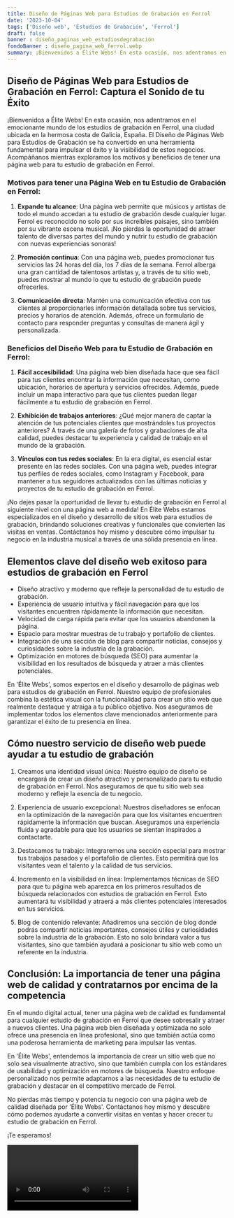 ```yaml
---
title: Diseño de Páginas Web para Estudios de Grabación en Ferrol
date: '2023-10-04'
tags: ['Diseño web', 'Estudios de Grabación', 'Ferrol']
draft: false
banner : diseño_paginas_web_estudiosdegrabación
fondoBanner : diseño_pagina_web_ferrol.webp
summary: ¡Bienvenidos a Élite Webs! En esta ocasión, nos adentramos en el emocionante mundo de los estudios de grabación en Ferrol, una ciudad ubicada en la hermosa costa de Galicia, España. El Diseño de Páginas Web para Estudios de Grabación se ha convertido en una herramienta fundamental para impulsar el éxito y la visibilidad de estos negocios. Acompáñanos mientras exploramos los motivos y beneficios de tener una página web para tu estudio de grabación en Ferrol.
---
```


## Diseño de Páginas Web para Estudios de Grabación en Ferrol: Captura el Sonido de tu Éxito

¡Bienvenidos a Élite Webs! En esta ocasión, nos adentramos en el emocionante mundo de los estudios de grabación en Ferrol, una ciudad ubicada en la hermosa costa de Galicia, España. El Diseño de Páginas Web para Estudios de Grabación se ha convertido en una herramienta fundamental para impulsar el éxito y la visibilidad de estos negocios. Acompáñanos mientras exploramos los motivos y beneficios de tener una página web para tu estudio de grabación en Ferrol.

### Motivos para tener una Página Web en tu Estudio de Grabación en Ferrol:

1. **Expande tu alcance**: Una página web permite que músicos y artistas de todo el mundo accedan a tu estudio de grabación desde cualquier lugar. Ferrol es reconocido no solo por sus increíbles paisajes, sino también por su vibrante escena musical. ¡No pierdas la oportunidad de atraer talento de diversas partes del mundo y nutrir tu estudio de grabación con nuevas experiencias sonoras!

2. **Promoción continua**: Con una página web, puedes promocionar tus servicios las 24 horas del día, los 7 días de la semana. Ferrol alberga una gran cantidad de talentosos artistas y, a través de tu sitio web, puedes mostrar al mundo lo que tu estudio de grabación puede ofrecerles.

3. **Comunicación directa**: Mantén una comunicación efectiva con tus clientes al proporcionarles información detallada sobre tus servicios, precios y horarios de atención. Además, ofrece un formulario de contacto para responder preguntas y consultas de manera ágil y personalizada.

### Beneficios del Diseño Web para tu Estudio de Grabación en Ferrol:

1. **Fácil accesibilidad**: Una página web bien diseñada hace que sea fácil para tus clientes encontrar la información que necesitan, como ubicación, horarios de apertura y servicios ofrecidos. Además, puede incluir un mapa interactivo para que tus clientes puedan llegar fácilmente a tu estudio de grabación en Ferrol.

2. **Exhibición de trabajos anteriores**: ¿Qué mejor manera de captar la atención de tus potenciales clientes que mostrándoles tus proyectos anteriores? A través de una galería de fotos y grabaciones de alta calidad, puedes destacar tu experiencia y calidad de trabajo en el mundo de la grabación.

3. **Vínculos con tus redes sociales**: En la era digital, es esencial estar presente en las redes sociales. Con una página web, puedes integrar tus perfiles de redes sociales, como Instagram y Facebook, para mantener a tus seguidores actualizados con las últimas noticias y proyectos de tu estudio de grabación en Ferrol.

¡No dejes pasar la oportunidad de llevar tu estudio de grabación en Ferrol al siguiente nivel con una página web a medida! En Élite Webs estamos especializados en el diseño y desarrollo de sitios web para estudios de grabación, brindando soluciones creativas y funcionales que convierten las visitas en ventas. Contáctanos hoy mismo y descubre cómo impulsar tu negocio en la industria musical a través de una sólida presencia en línea.

<GifSeo />

<Cta />

## Elementos clave del diseño web exitoso para estudios de grabación en Ferrol

- Diseño atractivo y moderno que refleje la personalidad de tu estudio de grabación.
- Experiencia de usuario intuitiva y fácil navegación para que los visitantes encuentren rápidamente la información que necesitan.
- Velocidad de carga rápida para evitar que los usuarios abandonen la página.
- Espacio para mostrar muestras de tu trabajo y portafolio de clientes.
- Integración de una sección de blog para compartir noticias, consejos y curiosidades sobre la industria de la grabación.
- Optimización en motores de búsqueda (SEO) para aumentar la visibilidad en los resultados de búsqueda y atraer a más clientes potenciales.

En 'Élite Webs', somos expertos en el diseño y desarrollo de páginas web para estudios de grabación en Ferrol. Nuestro equipo de profesionales combina la estética visual con la funcionalidad para crear un sitio web que realmente destaque y atraiga a tu público objetivo. Nos aseguramos de implementar todos los elementos clave mencionados anteriormente para garantizar el éxito de tu presencia en línea.

## Cómo nuestro servicio de diseño web puede ayudar a tu estudio de grabación

1. Creamos una identidad visual única: Nuestro equipo de diseño se encargará de crear un diseño atractivo y personalizado para tu estudio de grabación en Ferrol. Nos aseguramos de que tu sitio web sea moderno y refleje la esencia de tu negocio.

2. Experiencia de usuario excepcional: Nuestros diseñadores se enfocan en la optimización de la navegación para que los visitantes encuentren rápidamente la información que buscan. Aseguramos una experiencia fluida y agradable para que los usuarios se sientan inspirados a contactarte.

3. Destacamos tu trabajo: Integraremos una sección especial para mostrar tus trabajos pasados y el portafolio de clientes. Esto permitirá que los visitantes vean el talento y la calidad de tus servicios.

4. Incremento en la visibilidad en línea: Implementamos técnicas de SEO para que tu página web aparezca en los primeros resultados de búsqueda relacionados con estudios de grabación en Ferrol. Esto aumentará tu visibilidad y atraerá a más clientes potenciales interesados en tus servicios.

5. Blog de contenido relevante: Añadiremos una sección de blog donde podrás compartir noticias importantes, consejos útiles y curiosidades sobre la industria de la grabación. Esto no solo brindará valor a tus visitantes, sino que también ayudará a posicionar tu sitio web como un referente en la industria.

## Conclusión: La importancia de tener una página web de calidad y contratarnos por encima de la competencia

En el mundo digital actual, tener una página web de calidad es fundamental para cualquier estudio de grabación en Ferrol que desee sobresalir y atraer a nuevos clientes. Una página web bien diseñada y optimizada no solo ofrece una presencia en línea profesional, sino que también actúa como una poderosa herramienta de marketing para impulsar las ventas.

En 'Élite Webs', entendemos la importancia de crear un sitio web que no solo sea visualmente atractivo, sino que también cumpla con los estándares de usabilidad y optimización en motores de búsqueda. Nuestro enfoque personalizado nos permite adaptarnos a las necesidades de tu estudio de grabación y destacar en el competitivo mercado de Ferrol.

No pierdas más tiempo y potencia tu negocio con una página web de calidad diseñada por 'Élite Webs'. Contáctanos hoy mismo y descubre cómo podemos ayudarte a convertir visitas en ventas y hacer crecer tu estudio de grabación en Ferrol.

¡Te esperamos!

<Video />

<CtaBot job='Estudios de Grabación' city='Ferrol'/>

<Gmaps query='Ferrol+españa+maps' />